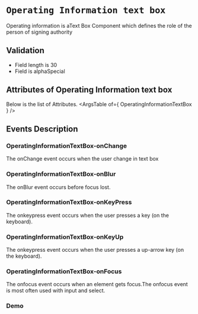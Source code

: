 <!-- Custom-MDX-Documentation.mdx -->

# `Operating Information text box`

 
Operating information is aText Box Component which defines the role of the person of signing authority

## Validation 
- Field length is 30 
- Field is alphaSpecial

## Attributes of Operating Information text box
Below is the list of Attributes.
<ArgsTable of={ OperatingInformationTextBox } /> 

## Events Description

### OperatingInformationTextBox-onChange

The onChange event occurs when the user change in text box

### OperatingInformationTextBox-onBlur

The onBlur event occurs before focus lost.

### OperatingInformationTextBox-onKeyPress

The onkeypress event occurs when the user presses a key (on the keyboard).

### OperatingInformationTextBox-onKeyUp

The onkeypress event occurs when the user presses a up-arrow key (on the keyboard).

### OperatingInformationTextBox-onFocus

The onfocus event occurs when an element gets focus.The onfocus event is most often used with input and select.
### Demo

<Canvas>
<Story id="operatinginformationtextbox--primary" />
</Canvas>

 